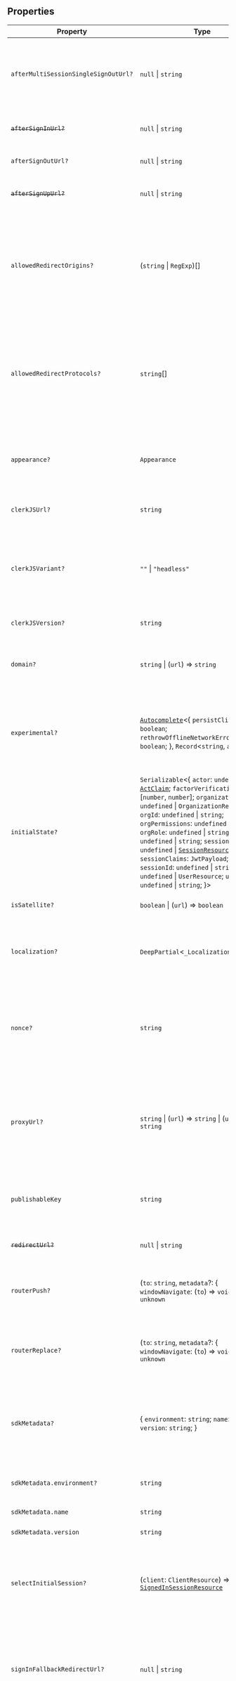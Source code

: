 ## Properties

| Property | Type | Description |
| ------ | ------ | ------ |
| <a id="aftermultisessionsinglesignouturl"></a> `afterMultiSessionSingleSignOutUrl?` | `null` \| `string` | Full URL or path to navigate after signing out the current user is complete. This option applies to multi-session applications. |
| <a id="aftersigninurl"></a> ~~`afterSignInUrl?`~~ | `null` \| `string` | **Deprecated** Use `fallbackRedirectUrl` or `forceRedirectUrl` instead. |
| <a id="aftersignouturl"></a> `afterSignOutUrl?` | `null` \| `string` | Full URL or path to navigate after successful sign out. |
| <a id="aftersignupurl"></a> ~~`afterSignUpUrl?`~~ | `null` \| `string` | **Deprecated** Use `fallbackRedirectUrl` or `forceRedirectUrl` instead. |
| <a id="allowedredirectorigins"></a> `allowedRedirectOrigins?` | (`string` \| `RegExp`)[] | An optional array of domains to validate user-provided redirect URLs against. If no match is made, the redirect is considered unsafe and the default redirect will be used with a warning logged in the console. |
| <a id="allowedredirectprotocols"></a> `allowedRedirectProtocols?` | `string`[] | An optional array of protocols to validate user-provided redirect URLs against. If no match is made, the redirect is considered unsafe and the default redirect will be used with a warning logged in the console. |
| <a id="appearance"></a> `appearance?` | `Appearance` | Optional object to style your components. Will only affect [Clerk Components](/docs/components/overview) and not [Account Portal](/docs/customization/account-portal/overview) pages. |
| <a id="clerkjsurl"></a> `clerkJSUrl?` | `string` | Define the URL that `@clerk/clerk-js` should be hot-loaded from |
| <a id="clerkjsvariant"></a> `clerkJSVariant?` | `""` \| `"headless"` | If your web application only uses Control components, you can set this value to `'headless'` and load a minimal ClerkJS bundle for optimal page performance. |
| <a id="clerkjsversion"></a> `clerkJSVersion?` | `string` | Define the npm version for `@clerk/clerk-js` |
| <a id="domain"></a> `domain?` | `string` \| (`url`) => `string` | **Required if your application is a satellite application**. Sets the domain of the satellite application. |
| <a id="experimental"></a> `experimental?` | [`Autocomplete`](../../types/type-aliases/autocomplete.mdx)\<\{ `persistClient`: `boolean`; `rethrowOfflineNetworkErrors`: `boolean`; \}, `Record`\<`string`, `any`\>\> | Enable experimental flags to gain access to new features. These flags are not guaranteed to be stable and may change drastically in between patch or minor versions. |
| <a id="initialstate"></a> `initialState?` | `Serializable`\<\{ `actor`: `undefined` \| [`ActClaim`](../../types/interfaces/act-claim.mdx); `factorVerificationAge`: \[`number`, `number`\]; `organization`: `undefined` \| `OrganizationResource`; `orgId`: `undefined` \| `string`; `orgPermissions`: `undefined` \| `string`[]; `orgRole`: `undefined` \| `string`; `orgSlug`: `undefined` \| `string`; `session`: `undefined` \| [`SessionResource`](../../types/interfaces/session-resource.mdx); `sessionClaims`: `JwtPayload`; `sessionId`: `undefined` \| `string`; `user`: `undefined` \| `UserResource`; `userId`: `undefined` \| `string`; \}\> | Provide an initial state of the Clerk client during server-side rendering. You don't need to set this value yourself unless you're [developing an SDK](/docs/references/sdk/overview). |
| <a id="issatellite"></a> `isSatellite?` | `boolean` \| (`url`) => `boolean` | Whether the application is a satellite application. |
| <a id="localization"></a> `localization?` | `DeepPartial`\<`_LocalizationResource`\> | Optional object to localize your components. Will only affect [Clerk Components](/docs/components/overview) and not [Account Portal](/docs/customization/account-portal/overview) pages. |
| <a id="nonce"></a> `nonce?` | `string` | This nonce value will be passed through to the `@clerk/clerk-js` script tag. Use it to implement a [strict-dynamic CSP](/docs/security/clerk-csp#implementing-a-strict-dynamic-csp). Requires the `dynamic` prop to also be set. |
| <a id="proxyurl"></a> `proxyUrl?` | `string` \| (`url`) => `string` \| (`url`) => `string` | The URL that Clerk will proxy requests to. Required for applications that run behind a reverse proxy. Can be either a relative path (`/__clerk`) or a full URL (`https://<your-domain>/__clerk`). |
| <a id="publishablekey"></a> `publishableKey` | `string` | The Clerk Publishable Key for your instance. This can be found on the [API keys](https://dashboard.clerk.com/last-active?path=api-keys) page in the Clerk Dashboard. |
| <a id="redirecturl"></a> ~~`redirectUrl?`~~ | `null` \| `string` | **Deprecated** Use `fallbackRedirectUrl` or `forceRedirectUrl` instead. |
| <a id="routerpush"></a> `routerPush?` | (`to`: `string`, `metadata`?: \{ `windowNavigate`: (`to`) => `void`; \}) => `unknown` | A function which takes the destination path as an argument and performs a "push" navigation. |
| <a id="routerreplace"></a> `routerReplace?` | (`to`: `string`, `metadata`?: \{ `windowNavigate`: (`to`) => `void`; \}) => `unknown` | A function which takes the destination path as an argument and performs a "replace" navigation. |
| <a id="sdkmetadata"></a> `sdkMetadata?` | \{ `environment`: `string`; `name`: `string`; `version`: `string`; \} | Contains information about the SDK that the host application is using. You don't need to set this value yourself unless you're [developing an SDK](/docs/references/sdk/overview). |
| `sdkMetadata.environment?` | `string` | Typically this will be the `NODE_ENV` that the SDK is currently running in. |
| `sdkMetadata.name` | `string` | The npm package name of the SDK. |
| `sdkMetadata.version` | `string` | The npm package version of the SDK. |
| <a id="selectinitialsession"></a> `selectInitialSession?` | (`client`: `ClientResource`) => `null` \| [`SignedInSessionResource`](../../types/type-aliases/signed-in-session-resource.mdx) | By default, the last signed-in session is used during client initialization. This option allows you to override that behavior, e.g. by selecting a specific session. |
| <a id="signinfallbackredirecturl"></a> `signInFallbackRedirectUrl?` | `null` \| `string` | The fallback URL to redirect to after the user signs in, if there's no `redirect_url` in the path already. Defaults to `/`. It's recommended to use the [environment variable](/docs/deployments/clerk-environment-variables#sign-in-and-sign-up-redirects) instead. |
| <a id="signinforceredirecturl"></a> `signInForceRedirectUrl?` | `null` \| `string` | If provided, this URL will always be redirected to after the user signs in. It's recommended to use the [environment variable](/docs/deployments/clerk-environment-variables#sign-in-and-sign-up-redirects) instead. |
| <a id="signinurl"></a> `signInUrl?` | `string` | This URL will be used for any redirects that might happen and needs to point to your primary application on the client-side. This option is optional for production instances. **It is required to be set for a satellite application in a development instance**. It's recommended to use [the environment variable](/docs/deployments/clerk-environment-variables#sign-in-and-sign-up-redirects) instead. |
| <a id="signupfallbackredirecturl"></a> `signUpFallbackRedirectUrl?` | `null` \| `string` | The fallback URL to redirect to after the user signs up, if there's no `redirect_url` in the path already. Defaults to `/`. It's recommended to use the [environment variable](/docs/deployments/clerk-environment-variables#sign-in-and-sign-up-redirects) instead. |
| <a id="signupforceredirecturl"></a> `signUpForceRedirectUrl?` | `null` \| `string` | If provided, this URL will always be redirected to after the user signs up. It's recommended to use the [environment variable](/docs/deployments/clerk-environment-variables#sign-in-and-sign-up-redirects) instead. |
| <a id="signupurl"></a> `signUpUrl?` | `string` | This URL will be used for any redirects that might happen and needs to point to your primary application on the client-side. This option is optional for production instances but **must be set for a satellite application in a development instance**. It's recommended to use [the environment variable](/docs/deployments/clerk-environment-variables#sign-in-and-sign-up-redirects) instead. |
| <a id="standardbrowser"></a> `standardBrowser?` | `boolean` | By default, ClerkJS is loaded with the assumption that cookies can be set (browser setup). On native platforms this value must be set to `false`. |
| <a id="supportemail"></a> `supportEmail?` | `string` | Optional support email for display in authentication screens. Will only affect [Clerk Components](/docs/components/overview) and not [Account Portal](/docs/customization/account-portal/overview) pages. |
| <a id="telemetry"></a> `telemetry?` | `false` \| \{ `debug`: `boolean`; `disabled`: `boolean`; \} | Controls whether or not Clerk will collect [telemetry data](/docs/telemetry). If set to `debug`, telemetry events are only logged to the console and not sent to Clerk. |
| <a id="touchsession"></a> `touchSession?` | `boolean` | By default, the [Clerk Frontend API `touch` endpoint](/docs/reference/frontend-api/tag/Sessions#operation/touchSession) is called during page focus to keep the last active session alive. This option allows you to disable this behavior. |
| <a id="waitlisturl"></a> `waitlistUrl?` | `string` | The full URL or path to the waitlist page. If `undefined`, will redirect to the [Account Portal waitlist page](/docs/account-portal/overview#waitlist). |

